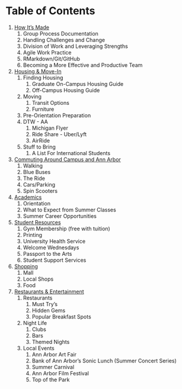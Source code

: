 # Table of Contents {-}
1. [How It's Made](#introduction)
    1. Group Process Documentation
    2. Handling Challenges and Change
    3. Division of Work and Leveraging Strengths
    4. Agile Work Practice
    5. RMarkdown/Git/GitHub
    6. Becoming a More Effective and Productive Team
2. [Housing & Move-In](#move-in)
    1. Finding Housing
        1. Graduate On-Campus Housing Guide
        2. Off-Campus Housing Guide
    2. Moving
        1. Transit Options
        2. Furniture
    3. Pre-Orientation Preparation
    4. DTW - AA
        1. Michigan Flyer
        2. Ride Share - Uber/Lyft
        3. AirRide
    5. Stuff to Bring
        1. A List For International Students
3. [Commuting Around Campus and Ann Arbor](#commuting)
    1. Walking
    2. Blue Buses
    3. The Ride
    4. Cars/Parking
    5. Spin Scooters
4. [Academics](#academics)
    1. Orientation
    2. What to Expect from Summer Classes
    3. Summer Career Opportunities
5. [Student Resources](#studentresources)
    1. Gym Membership (free with tuition)
    2. Printing
    3. University Health Service
    4. Welcome Wednesdays
    5. Passport to the Arts
    6. Student Support Services
6. [Shopping](#shopping)
    1. Mall
    2. Local Shops
    3. Food
7. [Restaurants & Entertainment](#food-entertainment)
    1. Restaurants
        1. Must Try's
        2. Hidden Gems
        3. Popular Breakfast Spots
    2. Night Life
        1. Clubs
        2. Bars
        3. Themed Nights
    3. Local Events
        1. Ann Arbor Art Fair
        2. Bank of Ann Arbor's Sonic Lunch (Summer Concert Series)
        3. Summer Carnival
        4. Ann Arbor Film Festival
        5. Top of the Park